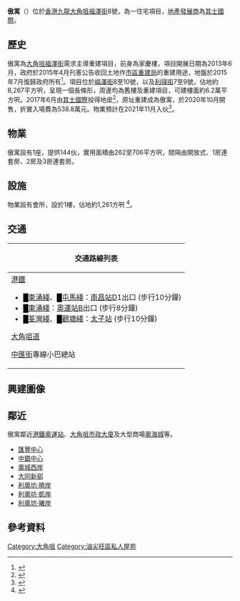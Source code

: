 {{Infobox_housinghk | name = 傲寓<br/>Sablier
| logo= 
| photo= 
| caption= 
| address= {{HKG}}[[九龍|九龍]][[大角咀|大角咀]][[福澤街|福澤街]]8號
| developer= [[其士國際|其士國際]]
| management= 
| use = 住宅
| blocknumber = 1
| floornumber = 28
| yearofcompletion = 2021年11月
| former = 
| facilities = 會所
| website = http://www.sablier.com.hk
}}

'''傲寓'''（{{lang-en|Sablier}}）位於[[香港|香港]][[九龍|九龍]][[大角咀|大角咀]][[福澤街|福澤街]]8號，為一住宅項目，[[地產發展商|地產發展商]]為[[其士國際|其士國際]]。

==歷史==
傲寓為[[大角咀|大角咀]][[福澤街|福澤街]]需求主導重建項目，前身為家慶樓，項目開展日期為2013年6月，政府於2015年4月刋憲公告收回土地作[[市區重建局|市區重建局]]的重建用途，地盤於2015年7月復歸政府所有<ref>{{cite web|url=https://www.ura.org.hk/tc/project/redevelopment/dl-6-ytm-fuk-chak-st-li-tak-st|title=福澤街 / 利得街項目 (需求主導重建項目 (DL-6:YTM))|publisher=市區重建局|date=|accessdate=2020-10-02|archive-date=2020-10-11|archive-url=https://web.archive.org/web/20201011133307/https://www.ura.org.hk/tc/project/redevelopment/dl-6-ytm-fuk-chak-st-li-tak-st|dead-url=no}}</ref>。項目位於[[福澤街|福澤街]]8至10號，以及[[利得街|利得街]]7至9號，佔地約8,267平方呎，呈現一個長條形，周邊均為舊樓及重建項目，可建樓面約6.2萬平方呎。2017年6月由[[其士國際|其士國際]]投得地皮<ref>{{cite web|url=https://ps.hket.com/article/1835558/%E5%85%B6%E5%A3%AB%E5%A5%AA%E5%B8%82%E5%B1%80%E5%A4%A7%E8%A7%92%E5%92%80%E9%87%8D%E5%BB%BA%E9%A0%85%E7%9B%AE|title=其士奪市局大角咀重建項目|publisher=香港經濟日報|date=2017-06-14|accessdate=2020-10-02|archive-date=2020-10-06|archive-url=https://web.archive.org/web/20201006120046/https://ps.hket.com/article/1835558/%E5%85%B6%E5%A3%AB%E5%A5%AA%E5%B8%82%E5%B1%80%E5%A4%A7%E8%A7%92%E5%92%80%E9%87%8D%E5%BB%BA%E9%A0%85%E7%9B%AE|dead-url=no}}</ref>，原址重建成為傲寓，於2020年10月開售，折實入場費為538.8萬元。物業預計在2021年11月入伙<ref>{{cite web|url=https://www2.hkej.com/property/article/id/2597662/%E5%A4%A7%E8%A7%92%E5%92%80%E5%82%B2%E5%AF%93%E4%BB%8A%E9%96%8B%E5%94%AE50%E4%BC%99|title=大角咀傲寓今開售50伙|publisher=信報|date=2020-10-02|accessdate=2020-10-02|archive-date=2020-10-10|archive-url=https://web.archive.org/web/20201010081641/http://www2.hkej.com/property/article/id/2597662/%E5%A4%A7%E8%A7%92%E5%92%80%E5%82%B2%E5%AF%93%E4%BB%8A%E9%96%8B%E5%94%AE50%E4%BC%99|dead-url=no}}</ref>。

==物業==
傲寓設有1座，提供144伙，實用面積由262至706平方呎，間隔由開放式、1房連套房、2房及3房連套房。

==設施==
物業設有會所，設於1樓，佔地約1,261方呎 <ref>{{cite web|url=http://paper.wenweipo.com/2020/09/22/ME2009220005.htm|title=傲寓128 WATERLOO上樓書|publisher=文匯報|date=2020-09-22}}</ref>。

==交通==
{| class="mw-collapsible mw-collapsed wikitable" style="background:white; margin: 0 auto; width: auto;" 
! 交通路線列表
|-
|
;[[港鐵|港鐵]]
*<font color="{{東涌綫色彩}}">█</font>[[東涌綫|東涌綫]]、<font color="{{屯馬綫色彩}}">█</font>[[屯馬綫|屯馬綫]]：[[南昌站_(香港)|南昌站]]D1出口 (步行10分鐘)
*<font color="{{東涌綫色彩}}">█</font>[[東涌綫|東涌綫]]：[[奧運站|奧運站]]B出口 (步行8分鐘) 
*<font color="{{荃灣綫色彩}}">█</font>[[荃灣綫|荃灣綫]]、<font color="{{觀塘綫色彩}}">█</font>[[觀塘綫|觀塘綫]]：[[太子站|太子站]] (步行10分鐘) 
;[[大角咀道|大角咀道]]
{{九龍新界巴士簡單列表|2E|18|31B}}{{過海隧道巴士簡單列表|905P|914|914X}}{{九龍專線小巴簡單列表|12S|46|70|70A}}
;[[中匯街|中匯街]]專線小巴總站
{{九龍專線小巴簡單列表|3|12A}}
|}

==興建圖像==

== 鄰近 ==
傲寓鄰近[[港鐵|港鐵]][[奧運站|奧運站]]、[[大角咀市政大廈|大角咀市政大廈]]及大型商場[[奧海城|奧海城]]等。

*[[匯豐中心|匯豐中心]]
*[[中銀中心|中銀中心]]
*[[奧城西岸|奧城西岸]]
*[[大同新邨|大同新邨]]
*[[利奧坊·曉岸|利奧坊·曉岸]]
*[[利奧坊·凱岸|利奧坊·凱岸]]
*[[利奧坊·曦岸|利奧坊·曦岸]]

== 參考資料 ==
{{Reflist}}
[[Category:大角咀|Category:大角咀]]
[[Category:油尖旺區私人屋苑|Category:油尖旺區私人屋苑]]